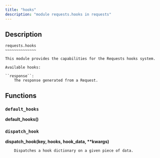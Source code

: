 ```yaml
---
title: "hooks"
description: "module requests.hooks in requests"
---
```


## Description

    requests.hooks
    ~~~~~~~~~~~~~~
    
    This module provides the capabilities for the Requests hooks system.
    
    Available hooks:
    
    ``response``:
        The response generated from a Request.

## Functions

    
### `default_hooks`
    
<strong>default_hooks()</strong>
    
    
### `dispatch_hook`
    
<strong>dispatch_hook(key, hooks, hook_data, **kwargs)</strong>
    
        Dispatches a hook dictionary on a given piece of data.

